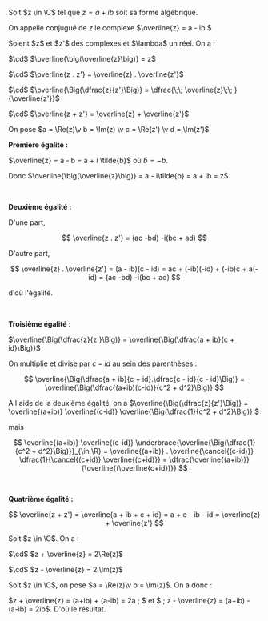 

<Item type='definition' titre='conjugaison'>

Soit $z \in \C$ tel que $z = a + ib$ soit sa forme algébrique. 

On appelle conjugué de $z$ le complexe $\overline{z} = a - ib $
</Item>

<Item type='proposition' titre='propriétés de la conjugaison'>
Soient $z$ et $z'$ des complexes et $\lambda$ un réel. On a :

$\cd$ $\overline{\big(\overline{z}\big)} = z$

$\cd$ $\overline{z . z'} = \overline{z} . \overline{z'}$

$\cd$ $\overline{\Big(\dfrac{z}{z'}\Big)} = \dfrac{\;\; \overline{z}\;\; }{\overline{z'}}$

$\cd$ $\overline{z + z'} = \overline{z} + \overline{z'}$
</Item>

<Hideable type='démonstration' titre=''>
On pose $a = \Re(z)\v b = \Im(z) \v c = \Re(z') \v d = \Im(z')$

<br/>

**Première égalité :** 
<Indent>

$\overline{z} = a -ib = a + i \tilde{b}$ où $\tilde{b} = -b$. 

Donc $\overline{\big(\overline{z}\big)} = a - i\tilde{b} = a + ib = z$
</Indent>

<br/>

**Deuxième égalité :** 
<Indent>

D'une part, 

$$
\overline{z . z'} = (ac -bd) -i(bc + ad)
$$ 

D'autre part, 

$$
 \overline{z} . \overline{z'} = (a - ib)(c - id) = ac + (-ib)(-id) + (-ib)c + a(-id) = (ac -bd) -i(bc + ad)
 $$ 

d'où l'égalité.
</Indent>

<br/>

**Troisième égalité :** 
<Indent>

$\overline{\Big(\dfrac{z}{z'}\Big)} = \overline{\Big(\dfrac{a + ib}{c + id}\Big)}$

On multiplie et divise par $c - id$ au sein des parenthèses :

$$
\overline{\Big(\dfrac{a + ib}{c + id}.\dfrac{c - id}{c - id}\Big)} = \overline{\Big(\dfrac{(a+ib)(c-id)}{c^2 + d^2}\Big)}
$$

A l'aide de la deuxième égalité, on a $\overline{\Big(\dfrac{z}{z'}\Big)} = \overline{(a+ib)} \overline{(c-id)} \overline{\Big(\dfrac{1}{c^2 + d^2}\Big)} $

mais 

$$
\overline{(a+ib)} \overline{(c-id)} \underbrace{\overline{\Big(\dfrac{1}{c^2 + d^2}\Big)}}_{\in \R} 
= \overline{(a+ib)} . \overline{\cancel{(c-id)}} \dfrac{1}{\cancel{(c+id)} \overline{(c+id)}} 
= \dfrac{\overline{(a+ib)}}{\overline{(\overline{c+id})}}
$$ 

</Indent>

<br/>

**Quatrième égalité :** 
<Indent>

$$
\overline{z + z'} = \overline{a + ib + c + id} = a + c - ib - id =  \overline{z} + \overline{z'}
$$
</Indent>

</Hideable>


<Item type='proposition' titre='lien avec la partie imaginaire et la partie réelle'>
Soit $z \in \C$. On a :

$\cd$ $z + \overline{z} = 2\Re(z)$

$\cd$ $z - \overline{z} = 2i\Im(z)$

</Item>

<Hideable type='démonstration' titre=''>

Soit $z \in \C$, on pose $a = \Re(z)\v b = \Im(z)$. On a donc :

$z + \overline{z} = (a+ib) + (a-ib) = 2a \; $ et $ \; z - \overline{z} = (a+ib) - (a-ib) = 2ib$. D'où le résultat.

</Hideable>

